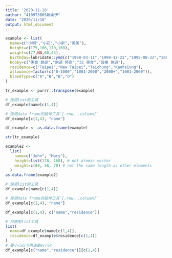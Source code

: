 ---
title: '2020-11-18'
author: "410973005賴柔伊"
date: "2020/11/18"
output: html_document
---
```{r}
example <- list(
  name=c("小明","小花","小新","美美"),
  height=c(175,166,170,160),
  weight=c(77,NA,60,43),
  birthday=lubridate::ymd(c("1998-03-11","1999-12-22","1995-08-22","2001-10-10")),
  hobby=c("美食 旅遊","旅遊 時尚","3C 美食","音樂 旅遊"),
  residence=c("Taipei","New Taipei","Taichung","Kaohsiung"),
  allowance=factor(c("0-1000","1001-2000","2000+","1001-2000")),
  bloodType=c("A","B","B","O")
)
```


```{r}
tr_example <- purrr::transpose(example)
```


```{r}
# 使用list的工具
df_example$name[c(1,4)]
```


```{r}
# 使用data frame的延伸工具`[.row, .column]`
df_example[c(1,4), "name"]
```


```{r}
df_example <- as.data.frame(example)
```


```{r}
str(tr_example)
```
```{r}
example2 <- 
  list(
    name=c("John", "Mary"),
    height=list(178, 168), # not atomic vector
    weight=c(88, 56, 70) # not the same length as other elements
  )
as.data.frame(example2)
```
```{r}
# 使用list的工具
df_example$name[c(1,4)]

# 使用data frame的延伸工具`[.row, .column]`
df_example[c(1,4), "name"]
```
```{r}
df_example[c(1,4), c("name","residence")]

# 只使用list工具
list(
  name=df_example$name[c(1,4)],
  residence=df_example$residence[c(1,4)]
)
# 要小心以下用法是error
df_example[c("name","residence")][c(1,4)]
```

